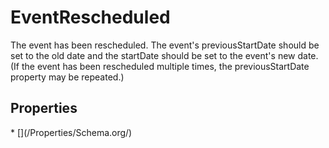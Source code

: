 # EventRescheduled

The event has been rescheduled. The event's previousStartDate should be set to the old date and the startDate should be set to the event's new date. (If the event has been rescheduled multiple times, the previousStartDate property may be repeated.)

## Properties

<Grid>
* [](/Properties/Schema.org/)

</Grid>


